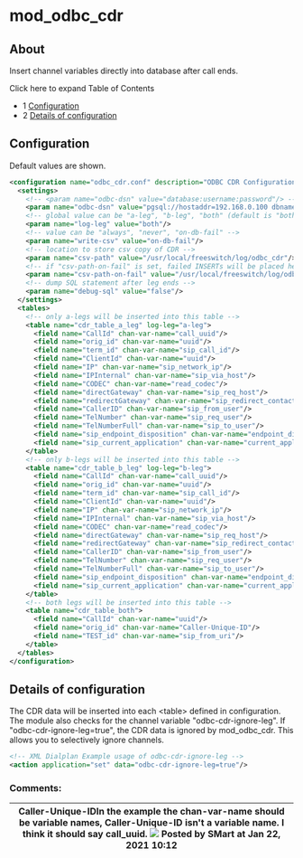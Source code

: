 
# mod_odbc_cdr 

 

## About

Insert channel variables directly into database after call ends.

Click here to expand Table of Contents

* 1 [Configuration](#configuration)
* 2 [Details of configuration](#details-of-configuration)

## Configuration

Default values are shown.

```xml
<configuration name="odbc_cdr.conf" description="ODBC CDR Configuration">
  <settings>
    <!-- <param name="odbc-dsn" value="database:username:password"/> -->
    <param name="odbc-dsn" value="pgsql://hostaddr=192.168.0.100 dbname=freeswitch user=freeswitch password='freeswitch' options='-c client_min_messages=NOTICE'"/>
	<!-- global value can be "a-leg", "b-leg", "both" (default is "both") -->
	<param name="log-leg" value="both"/>
    <!-- value can be "always", "never", "on-db-fail" -->
    <param name="write-csv" value="on-db-fail"/>
	<!-- location to store csv copy of CDR -->
    <param name="csv-path" value="/usr/local/freeswitch/log/odbc_cdr"/>
    <!-- if "csv-path-on-fail" is set, failed INSERTs will be placed here as CSV files otherwise they will be placed in "csv-path" -->
    <param name="csv-path-on-fail" value="/usr/local/freeswitch/log/odbc_cdr/failed"/>
    <!-- dump SQL statement after leg ends -->
	<param name="debug-sql" value="false"/>
  </settings>
  <tables>
	<!-- only a-legs will be inserted into this table -->
    <table name="cdr_table_a_leg" log-leg="a-leg">
      <field name="CallId" chan-var-name="call_uuid"/>
      <field name="orig_id" chan-var-name="uuid"/>
      <field name="term_id" chan-var-name="sip_call_id"/>
      <field name="ClientId" chan-var-name="uuid"/>
      <field name="IP" chan-var-name="sip_network_ip"/>
      <field name="IPInternal" chan-var-name="sip_via_host"/>
      <field name="CODEC" chan-var-name="read_codec"/>
      <field name="directGateway" chan-var-name="sip_req_host"/>
      <field name="redirectGateway" chan-var-name="sip_redirect_contact_host_0"/>
      <field name="CallerID" chan-var-name="sip_from_user"/>
      <field name="TelNumber" chan-var-name="sip_req_user"/>
      <field name="TelNumberFull" chan-var-name="sip_to_user"/>
      <field name="sip_endpoint_disposition" chan-var-name="endpoint_disposition"/>
      <field name="sip_current_application" chan-var-name="current_application"/>
    </table>
	<!-- only b-legs will be inserted into this table -->
    <table name="cdr_table_b_leg" log-leg="b-leg">
      <field name="CallId" chan-var-name="call_uuid"/>
      <field name="orig_id" chan-var-name="uuid"/>
      <field name="term_id" chan-var-name="sip_call_id"/>
      <field name="ClientId" chan-var-name="uuid"/>
      <field name="IP" chan-var-name="sip_network_ip"/>
      <field name="IPInternal" chan-var-name="sip_via_host"/>
      <field name="CODEC" chan-var-name="read_codec"/>
      <field name="directGateway" chan-var-name="sip_req_host"/>
      <field name="redirectGateway" chan-var-name="sip_redirect_contact_host_0"/>
      <field name="CallerID" chan-var-name="sip_from_user"/>
      <field name="TelNumber" chan-var-name="sip_req_user"/>
      <field name="TelNumberFull" chan-var-name="sip_to_user"/>
      <field name="sip_endpoint_disposition" chan-var-name="endpoint_disposition"/>
      <field name="sip_current_application" chan-var-name="current_application"/>
    </table>
	<!-- both legs will be inserted into this table -->
    <table name="cdr_table_both">
      <field name="CallId" chan-var-name="uuid"/>
      <field name="orig_id" chan-var-name="Caller-Unique-ID"/>
      <field name="TEST_id" chan-var-name="sip_from_uri"/>
    </table>
  </tables>
</configuration>

```

## Details of configuration

The CDR data will be inserted into each &lt;table> defined in configuration.  
The module also checks for the channel variable "odbc-cdr-ignore-leg". If "odbc-cdr-ignore-leg=true", the CDR data is ignored by mod\_odbc\_cdr. This allows you to selectively ignore channels.

```xml
<!-- XML Dialplan Example usage of odbc-cdr-ignore-leg -->
<action application="set" data="odbc-cdr-ignore-leg=true"/>

```

### Comments:

| Caller-Unique-IDIn the example the chan-var-name should be variable names, Caller-Unique-ID isn't a variable name. I think it should say call\_uuid. ![](/images/icons/contenttypes/comment_16.png) Posted by SMart at Jan 22, 2021 10:12 |
| ---------------------------------------------------------------------------------------------------------------------------------------------------------------------------------------------------------------------------------------- |


